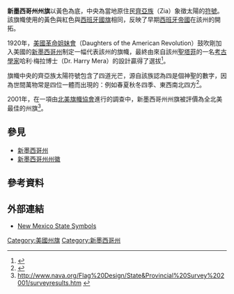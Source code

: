{{Infobox Flag
| Name = 新墨西哥州州旗
| Image = Flag of New Mexico.svg
| Proportion = 2:3
| Adoption = 自1925年
| Designer = Dr. Harry P. Mera
}}
'''新墨西哥州州旗'''以黃色為底，中央為當地原住民[[齊亞族_(新墨西哥)|齊亞族]]（Zia）象徵太陽的[[太陽符號|符號]]。該旗幟使用的黃色與紅色與[[西班牙國旗|西班牙國旗]]相同，反映了早期[[西班牙帝國|西班牙帝國]]在該州的開拓。

1920年，[[美國革命姐妹會|美國革命姐妹會]]（Daughters of the American Revolution）鼓吹剛加入美國的[[新墨西哥州|新墨西哥州]]制定一幅代表該州的旗幟，最終由來自該州[[聖塔菲_(新墨西哥州)|聖塔菲]]的一名[[考古學家|考古學家]]哈利·梅拉博士（Dr. Harry Mera）的設計贏得了選拔<ref>{{Cite web |url=http://www.crwflags.com/fotw/flags/us-nm.html |title=存档副本 |access-date=2010-09-12 |archive-date=2021-02-25 |archive-url=https://web.archive.org/web/20210225232429/https://www.crwflags.com/fotw/flags/us-nm.html |dead-url=no }}</ref>。

旗幟中央的齊亞族太陽符號包含了四道光芒，源自該族認為四是個神聖的數字，因為世間萬物常是四位一體而出現的：例如春夏秋冬四季、東西南北四方<ref>{{Cite web |url=http://www.50states.com/flag/nmflag.htm |title=存档副本 |access-date=2010-09-12 |archive-date=2020-11-12 |archive-url=https://web.archive.org/web/20201112034618/https://www.50states.com/flag/nmflag.htm |dead-url=no }}</ref>。

2001年，在一項由[[北美旗幟協會|北美旗幟協會]]進行的調查中，新墨西哥州州旗被評價為全北美最佳的州旗<ref>http://www.nava.org/Flag%20Design/State&Provincial%20Survey%202001/surveyresults.htm {{webarchive|url=https://web.archive.org/web/20110606033347/http://www.nava.org/Flag%20Design/State%26Provincial%20Survey%202001/surveyresults.htm |date=2011-06-06 }}</ref>。

==參見==
* [[新墨西哥州|新墨西哥州]]
* [[新墨西哥州州徽|新墨西哥州州徽]]

==參考資料==
{{reflist}}

==外部連結==
* [https://web.archive.org/web/20090325113039/http://www.sos.state.nm.us/BlueBook2008/StateSymbols.pdf New Mexico State Symbols]

{{U.S. flags}}

{{Flag-stub}}

[[Category:美國州旗|Category:美國州旗]]
[[Category:新墨西哥州|Category:新墨西哥州]]